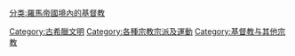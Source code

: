 [[分类:羅馬帝國境內的基督教|分类:羅馬帝國境內的基督教]]
[[Category:古希臘文明|Category:古希臘文明]]
[[Category:各種宗教宗派及運動|Category:各種宗教宗派及運動]]
[[Category:基督教与其他宗教|Category:基督教与其他宗教]]